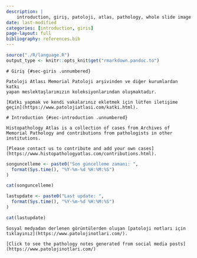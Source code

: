 ```yaml
---
description: |
    introduction, giriş, patoloji, atlas, pathology, whole slide image
date: last-modified
categories: [introduction, giris]
page-layout: full
bibliography: references.bib
---
```



```r
source("./R/language.R")
output_type <- knitr::opts_knit$get("rmarkdown.pandoc.to")
```



```asis

# Giriş {#sec-giris .unnumbered}

Patoloji Atlası Memorial Patoloji arşivinden ve diğer kurumlardan katkı
yapan meslektaşlarımızın koleksiyonlarından oluşmaktadır.

[Katkı yapmak ve kendi vakalarınız ekletmek için lütfen iletişime
geçin](https://www.patolojiatlasi.com/katki.html).

```



```asis

# Introduction {#sec-introduction .unnumbered}

Histopathology Atlas is a collection of cases from Archives of Memorial Pathology and contributions from pathologists in other institutions.

[Please contact us to contribute and add your own cases](https://www.histopathologyatlas.com/contributions.html).

```



```r
songuncelleme <- paste0("Son güncelleme zamanı: ",
  format(Sys.time(), "%Y-%m-%d %H:%M:%S")
)

cat(songuncelleme)
```



```r
lastupdate <- paste0("Last update: ",
  format(Sys.time(), "%Y-%m-%d %H:%M:%S")
)

cat(lastupdate)
```




```asis

Sosyal medyadan derlenen görüntülerden oluşan [patoloji notları için
tıklayınız](https://www.patolojinotlari.com/).

```


```asis
[Click to see the pathology notes generated from social media posts](https://www.patolojinotlari.com/)

```




